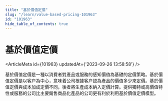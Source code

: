 ```yaml
---
title: "基於價值定價"
slug: "/learn/value-based-pricing-101963"
id: "101963"
hide_table_of_contents: true
---
```



# 基於價值定價

<ArticleMeta id={101963} updatedAt={'2023-09-26 13:58:58'} />
<div className='border-solid border-b border-t-0 my-4 border-[var(--ifm-color-gray-300)]' />

基於價值定價是一種以消費者對產品或服務的感知價值為基礎的定價策略。基於價值定價是以客户為中心，意味着公司根據客户認為產品的價值多少來定價。基於價值定價與成本加成定價不同，後者將生產成本納入定價計算。提供獨特或高價值特性或服務的公司比主要銷售商品化產品的公司更有利於利用基於價值定價模型。
